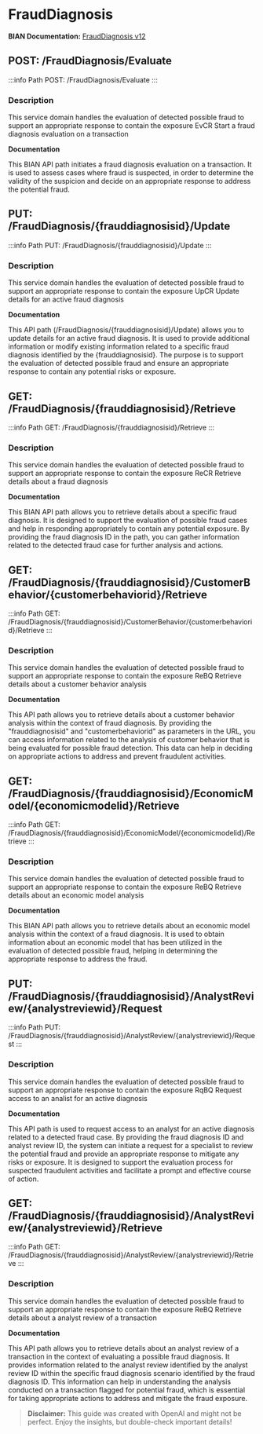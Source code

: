 # FraudDiagnosis

**BIAN Documentation:** [FraudDiagnosis v12](https://app.swaggerhub.com/apis/BIAN-3/FraudDiagnosis/12.0.0)

## POST: /FraudDiagnosis/Evaluate

:::info Path
POST: /FraudDiagnosis/Evaluate
:::

### Description

This service domain handles the evaluation of detected possible fraud to support an appropriate response to contain the exposure EvCR Start a fraud diagnosis evaluation on a transaction

**Documentation**

This BIAN API path initiates a fraud diagnosis evaluation on a transaction\. It is used to assess cases where fraud is suspected\, in order to determine the validity of the suspicion and decide on an appropriate response to address the potential fraud\.

## PUT: /FraudDiagnosis/\{frauddiagnosisid\}/Update

:::info Path
PUT: /FraudDiagnosis/\{frauddiagnosisid\}/Update
:::

### Description

This service domain handles the evaluation of detected possible fraud to support an appropriate response to contain the exposure UpCR Update details for an active fraud diagnosis

**Documentation**

This API path \(/FraudDiagnosis/\{frauddiagnosisid\}/Update\) allows you to update details for an active fraud diagnosis\. It is used to provide additional information or modify existing information related to a specific fraud diagnosis identified by the \{frauddiagnosisid\}\. The purpose is to support the evaluation of detected possible fraud and ensure an appropriate response to contain any potential risks or exposure\.

## GET: /FraudDiagnosis/\{frauddiagnosisid\}/Retrieve

:::info Path
GET: /FraudDiagnosis/\{frauddiagnosisid\}/Retrieve
:::

### Description

This service domain handles the evaluation of detected possible fraud to support an appropriate response to contain the exposure ReCR Retrieve details about a fraud diagnosis

**Documentation**

This BIAN API path allows you to retrieve details about a specific fraud diagnosis\. It is designed to support the evaluation of possible fraud cases and help in responding appropriately to contain any potential exposure\. By providing the fraud diagnosis ID in the path\, you can gather information related to the detected fraud case for further analysis and actions\.

## GET: /FraudDiagnosis/\{frauddiagnosisid\}/CustomerBehavior/\{customerbehaviorid\}/Retrieve

:::info Path
GET: /FraudDiagnosis/\{frauddiagnosisid\}/CustomerBehavior/\{customerbehaviorid\}/Retrieve
:::

### Description

This service domain handles the evaluation of detected possible fraud to support an appropriate response to contain the exposure ReBQ Retrieve details about a customer behavior analysis

**Documentation**

This API path allows you to retrieve details about a customer behavior analysis within the context of fraud diagnosis\. By providing the "frauddiagnosisid" and "customerbehaviorid" as parameters in the URL\, you can access information related to the analysis of customer behavior that is being evaluated for possible fraud detection\. This data can help in deciding on appropriate actions to address and prevent fraudulent activities\.

## GET: /FraudDiagnosis/\{frauddiagnosisid\}/EconomicModel/\{economicmodelid\}/Retrieve

:::info Path
GET: /FraudDiagnosis/\{frauddiagnosisid\}/EconomicModel/\{economicmodelid\}/Retrieve
:::

### Description

This service domain handles the evaluation of detected possible fraud to support an appropriate response to contain the exposure ReBQ Retrieve details about an economic model analysis

**Documentation**

This BIAN API path allows you to retrieve details about an economic model analysis within the context of a fraud diagnosis\. It is used to obtain information about an economic model that has been utilized in the evaluation of detected possible fraud\, helping in determining the appropriate response to address the fraud\.

## PUT: /FraudDiagnosis/\{frauddiagnosisid\}/AnalystReview/\{analystreviewid\}/Request

:::info Path
PUT: /FraudDiagnosis/\{frauddiagnosisid\}/AnalystReview/\{analystreviewid\}/Request
:::

### Description

This service domain handles the evaluation of detected possible fraud to support an appropriate response to contain the exposure RqBQ Request access to an analist for an active diagnosis

**Documentation**

This API path is used to request access to an analyst for an active diagnosis related to a detected fraud case\. By providing the fraud diagnosis ID and analyst review ID\, the system can initiate a request for a specialist to review the potential fraud and provide an appropriate response to mitigate any risks or exposure\. It is designed to support the evaluation process for suspected fraudulent activities and facilitate a prompt and effective course of action\.

## GET: /FraudDiagnosis/\{frauddiagnosisid\}/AnalystReview/\{analystreviewid\}/Retrieve

:::info Path
GET: /FraudDiagnosis/\{frauddiagnosisid\}/AnalystReview/\{analystreviewid\}/Retrieve
:::

### Description

This service domain handles the evaluation of detected possible fraud to support an appropriate response to contain the exposure ReBQ Retrieve details about a analyst review of a transaction

**Documentation**

This API path allows you to retrieve details about an analyst review of a transaction in the context of evaluating a possible fraud diagnosis\. It provides information related to the analyst review identified by the analyst review ID within the specific fraud diagnosis scenario identified by the fraud diagnosis ID\. This information can help in understanding the analysis conducted on a transaction flagged for potential fraud\, which is essential for taking appropriate actions to address and mitigate the fraud exposure\.

> **Disclaimer:** This guide was created with OpenAI and might not be perfect. Enjoy the insights, but double-check important details!
